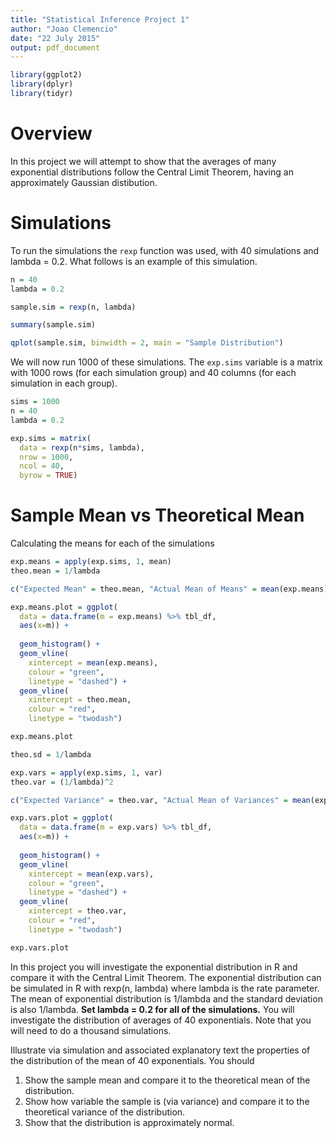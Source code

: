 ```yaml
---
title: "Statistical Inference Project 1"
author: "Joao Clemencio"
date: "22 July 2015"
output: pdf_document
---
```


```r
library(ggplot2)
library(dplyr)
library(tidyr)
```

# Overview

In this project we will attempt to show that the averages of many exponential distributions follow the Central Limit Theorem, having an approximately Gaussian distibution.


# Simulations

To run the simulations the `rexp` function was used, with 40 simulations and lambda = 0.2. What follows is an example of this simulation.

```r
n = 40
lambda = 0.2

sample.sim = rexp(n, lambda)

summary(sample.sim)

qplot(sample.sim, binwidth = 2, main = "Sample Distribution")
```

\pagebreak

We will now run 1000 of these simulations. The `exp.sims` variable is a matrix with 1000 rows (for each simulation group) and 40 columns (for each simulation in each group).

```r
sims = 1000
n = 40
lambda = 0.2

exp.sims = matrix(
  data = rexp(n*sims, lambda),
  nrow = 1000,
  ncol = 40,
  byrow = TRUE)
```

# Sample Mean vs Theoretical Mean

Calculating the means for each of the simulations

```r

exp.means = apply(exp.sims, 1, mean)
theo.mean = 1/lambda

c("Expected Mean" = theo.mean, "Actual Mean of Means" = mean(exp.means))

exp.means.plot = ggplot(
  data = data.frame(m = exp.means) %>% tbl_df, 
  aes(x=m)) +
  
  geom_histogram() +
  geom_vline(
    xintercept = mean(exp.means), 
    colour = "green", 
    linetype = "dashed") + 
  geom_vline(
    xintercept = theo.mean, 
    colour = "red",
    linetype = "twodash")

exp.means.plot

theo.sd = 1/lambda

```

```r

exp.vars = apply(exp.sims, 1, var)
theo.var = (1/lambda)^2

c("Expected Variance" = theo.var, "Actual Mean of Variances" = mean(exp.vars))

exp.vars.plot = ggplot(
  data = data.frame(m = exp.vars) %>% tbl_df, 
  aes(x=m)) +
  
  geom_histogram() +
  geom_vline(
    xintercept = mean(exp.vars), 
    colour = "green", 
    linetype = "dashed") + 
  geom_vline(
    xintercept = theo.var, 
    colour = "red",
    linetype = "twodash")

exp.vars.plot

```



In this project you will investigate the exponential distribution in R and compare it with the Central Limit Theorem. The exponential distribution can be simulated in R with rexp(n, lambda) where lambda is the rate parameter. The mean of exponential distribution is 1/lambda and the standard deviation is also 1/lambda. **Set lambda = 0.2 for all of the simulations.** You will investigate the distribution of averages of 40 exponentials. Note that you will need to do a thousand simulations.

Illustrate via simulation and associated explanatory text the properties of the distribution of the mean of 40 exponentials.  You should

1. Show the sample mean and compare it to the theoretical mean of the distribution.
2. Show how variable the sample is (via variance) and compare it to the theoretical variance of the distribution.
3. Show that the distribution is approximately normal.

